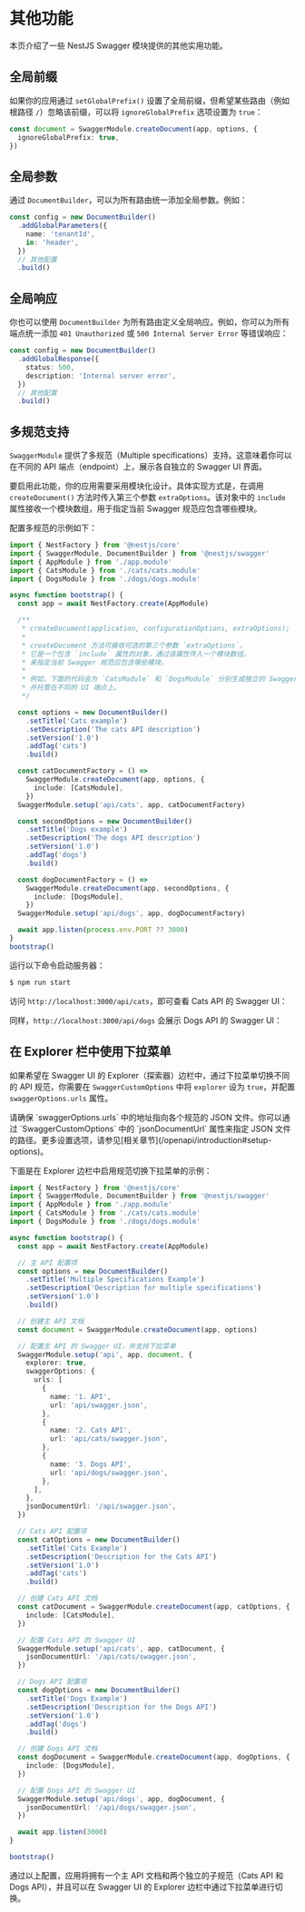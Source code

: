 
# 其他功能

本页介绍了一些 NestJS Swagger 模块提供的其他实用功能。

## 全局前缀

如果你的应用通过 `setGlobalPrefix()` 设置了全局前缀，但希望某些路由（例如根路径 `/`）忽略该前缀，可以将 `ignoreGlobalPrefix` 选项设置为 `true`：

```ts
const document = SwaggerModule.createDocument(app, options, {
  ignoreGlobalPrefix: true,
})
```

## 全局参数

通过 `DocumentBuilder`，可以为所有路由统一添加全局参数。例如：

```ts
const config = new DocumentBuilder()
  .addGlobalParameters({
    name: 'tenantId',
    in: 'header',
  })
  // 其他配置
  .build()
```

## 全局响应

你也可以使用 `DocumentBuilder` 为所有路由定义全局响应。例如，你可以为所有端点统一添加 `401 Unauthorized` 或 `500 Internal Server Error` 等错误响应：

```ts
const config = new DocumentBuilder()
  .addGlobalResponse({
    status: 500,
    description: 'Internal server error',
  })
  // 其他配置
  .build()
```

## 多规范支持

`SwaggerModule` 提供了多规范（Multiple specifications）支持。这意味着你可以在不同的 API 端点（endpoint）上，展示各自独立的 Swagger UI 界面。

要启用此功能，你的应用需要采用模块化设计。具体实现方式是，在调用 `createDocument()` 方法时传入第三个参数 `extraOptions`。该对象中的 `include` 属性接收一个模块数组，用于指定当前 Swagger 规范应包含哪些模块。

配置多规范的示例如下：

```ts
import { NestFactory } from '@nestjs/core'
import { SwaggerModule, DocumentBuilder } from '@nestjs/swagger'
import { AppModule } from './app.module'
import { CatsModule } from './cats/cats.module'
import { DogsModule } from './dogs/dogs.module'

async function bootstrap() {
  const app = await NestFactory.create(AppModule)

  /**
   * createDocument(application, configurationOptions, extraOptions);
   *
   * createDocument 方法可接收可选的第三个参数 `extraOptions`。
   * 它是一个包含 `include` 属性的对象，通过该属性传入一个模块数组，
   * 来指定当前 Swagger 规范应包含哪些模块。
   *
   * 例如，下面的代码会为 `CatsModule` 和 `DogsModule` 分别生成独立的 Swagger 规范，
   * 并托管在不同的 UI 端点上。
   */

  const options = new DocumentBuilder()
    .setTitle('Cats example')
    .setDescription('The cats API description')
    .setVersion('1.0')
    .addTag('cats')
    .build()

  const catDocumentFactory = () =>
    SwaggerModule.createDocument(app, options, {
      include: [CatsModule],
    })
  SwaggerModule.setup('api/cats', app, catDocumentFactory)

  const secondOptions = new DocumentBuilder()
    .setTitle('Dogs example')
    .setDescription('The dogs API description')
    .setVersion('1.0')
    .addTag('dogs')
    .build()

  const dogDocumentFactory = () =>
    SwaggerModule.createDocument(app, secondOptions, {
      include: [DogsModule],
    })
  SwaggerModule.setup('api/dogs', app, dogDocumentFactory)

  await app.listen(process.env.PORT ?? 3000)
}
bootstrap()
```

运行以下命令启动服务器：

```bash
$ npm run start
```

访问 `http://localhost:3000/api/cats`，即可查看 Cats API 的 Swagger UI：

<DocImage src={swaggerCatsImage} alt="Swagger Cats" />

同样，`http://localhost:3000/api/dogs` 会展示 Dogs API 的 Swagger UI：

<DocImage src={swaggerDogsImage} alt="Swagger Dogs" />

## 在 Explorer 栏中使用下拉菜单

如果希望在 Swagger UI 的 Explorer（探索器）边栏中，通过下拉菜单切换不同的 API 规范，你需要在 `SwaggerCustomOptions` 中将 `explorer` 设为 `true`，并配置 `swaggerOptions.urls` 属性。

<CalloutInfo>
  请确保 `swaggerOptions.urls` 中的地址指向各个规范的 JSON 文件。你可以通过 `SwaggerCustomOptions`
  中的 `jsonDocumentUrl` 属性来指定 JSON
  文件的路径。更多设置选项，请参见[相关章节](/openapi/introduction#setup-options)。
</CalloutInfo>

下面是在 Explorer 边栏中启用规范切换下拉菜单的示例：

```ts
import { NestFactory } from '@nestjs/core'
import { SwaggerModule, DocumentBuilder } from '@nestjs/swagger'
import { AppModule } from './app.module'
import { CatsModule } from './cats/cats.module'
import { DogsModule } from './dogs/dogs.module'

async function bootstrap() {
  const app = await NestFactory.create(AppModule)

  // 主 API 配置项
  const options = new DocumentBuilder()
    .setTitle('Multiple Specifications Example')
    .setDescription('Description for multiple specifications')
    .setVersion('1.0')
    .build()

  // 创建主 API 文档
  const document = SwaggerModule.createDocument(app, options)

  // 配置主 API 的 Swagger UI，并支持下拉菜单
  SwaggerModule.setup('api', app, document, {
    explorer: true,
    swaggerOptions: {
      urls: [
        {
          name: '1. API',
          url: 'api/swagger.json',
        },
        {
          name: '2. Cats API',
          url: 'api/cats/swagger.json',
        },
        {
          name: '3. Dogs API',
          url: 'api/dogs/swagger.json',
        },
      ],
    },
    jsonDocumentUrl: '/api/swagger.json',
  })

  // Cats API 配置项
  const catOptions = new DocumentBuilder()
    .setTitle('Cats Example')
    .setDescription('Description for the Cats API')
    .setVersion('1.0')
    .addTag('cats')
    .build()

  // 创建 Cats API 文档
  const catDocument = SwaggerModule.createDocument(app, catOptions, {
    include: [CatsModule],
  })

  // 配置 Cats API 的 Swagger UI
  SwaggerModule.setup('api/cats', app, catDocument, {
    jsonDocumentUrl: '/api/cats/swagger.json',
  })

  // Dogs API 配置项
  const dogOptions = new DocumentBuilder()
    .setTitle('Dogs Example')
    .setDescription('Description for the Dogs API')
    .setVersion('1.0')
    .addTag('dogs')
    .build()

  // 创建 Dogs API 文档
  const dogDocument = SwaggerModule.createDocument(app, dogOptions, {
    include: [DogsModule],
  })

  // 配置 Dogs API 的 Swagger UI
  SwaggerModule.setup('api/dogs', app, dogDocument, {
    jsonDocumentUrl: '/api/dogs/swagger.json',
  })

  await app.listen(3000)
}

bootstrap()
```

通过以上配置，应用将拥有一个主 API 文档和两个独立的子规范（Cats API 和 Dogs API），并且可以在 Swagger UI 的 Explorer 边栏中通过下拉菜单进行切换。

